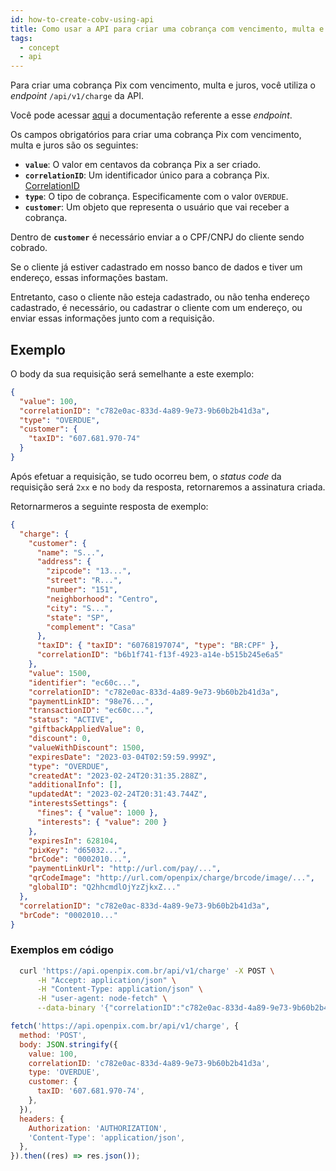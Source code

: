 ```yaml
---
id: how-to-create-cobv-using-api
title: Como usar a API para criar uma cobrança com vencimento, multa e juros (cobv)?
tags:
  - concept
  - api
---
```



Para criar uma cobrança Pix com vencimento, multa e juros, você utiliza o _endpoint_ `/api/v1/charge` da API.

Você pode acessar [aqui](https://developers.openpix.com.br/api#tag/charge/paths/~1api~1v1~1charge/post)
a documentação referente a esse _endpoint_.

Os campos obrigatórios para criar uma cobrança Pix com vencimento, multa e juros são os seguintes:

- **`value`**: O valor em centavos da cobrança Pix a ser criado.
- **`correlationID`**: Um identificador único para a cobrança Pix. [CorrelationID](../concepts/correlation-id)
- **`type`**: O tipo de cobrança. Especificamente com o valor `OVERDUE`.
- **`customer`**: Um objeto que representa o usuário que vai receber a cobrança.

Dentro de **`customer`** é necessário enviar a o CPF/CNPJ do cliente sendo cobrado.

Se o cliente já estiver cadastrado em nosso banco de dados e tiver um endereço, essas informações bastam.

Entretanto, caso o cliente não esteja cadastrado, ou não tenha endereço cadastrado, é necessário, ou cadastrar o cliente com um endereço, ou enviar essas informações junto com a requisição.

## Exemplo

O body da sua requisição será semelhante a este exemplo:

```json
{
  "value": 100,
  "correlationID": "c782e0ac-833d-4a89-9e73-9b60b2b41d3a",
  "type": "OVERDUE",
  "customer": {
    "taxID": "607.681.970-74"
  }
}
```

Após efetuar a requisição, se tudo ocorreu bem, o _status code_ da requisição será `2xx` e no `body` da resposta, retornaremos a assinatura criada.

Retornarmeros a seguinte resposta de exemplo:

```json
{
  "charge": {
    "customer": {
      "name": "S...",
      "address": {
        "zipcode": "13...",
        "street": "R...",
        "number": "151",
        "neighborhood": "Centro",
        "city": "S...",
        "state": "SP",
        "complement": "Casa"
      },
      "taxID": { "taxID": "60768197074", "type": "BR:CPF" },
      "correlationID": "b6b1f741-f13f-4923-a14e-b515b245e6a5"
    },
    "value": 1500,
    "identifier": "ec60c...",
    "correlationID": "c782e0ac-833d-4a89-9e73-9b60b2b41d3a",
    "paymentLinkID": "98e76...",
    "transactionID": "ec60c...",
    "status": "ACTIVE",
    "giftbackAppliedValue": 0,
    "discount": 0,
    "valueWithDiscount": 1500,
    "expiresDate": "2023-03-04T02:59:59.999Z",
    "type": "OVERDUE",
    "createdAt": "2023-02-24T20:31:35.288Z",
    "additionalInfo": [],
    "updatedAt": "2023-02-24T20:31:43.744Z",
    "interestsSettings": {
      "fines": { "value": 1000 },
      "interests": { "value": 200 }
    },
    "expiresIn": 628104,
    "pixKey": "d65032...",
    "brCode": "0002010...",
    "paymentLinkUrl": "http://url.com/pay/...",
    "qrCodeImage": "http://url.com/openpix/charge/brcode/image/...",
    "globalID": "Q2hhcmdlOjYzZjkxZ..."
  },
  "correlationID": "c782e0ac-833d-4a89-9e73-9b60b2b41d3a",
  "brCode": "0002010..."
}
```

### Exemplos em código

<Tabs>
  <TabItem value="shell-curl" label="Shell + cURL" default>

```sh
  curl 'https://api.openpix.com.br/api/v1/charge' -X POST \
      -H "Accept: application/json" \
      -H "Content-Type: application/json" \
      -H "user-agent: node-fetch" \
      --data-binary '{"correlationID":"c782e0ac-833d-4a89-9e73-9b60b2b41d3a","value":1500, "type": "OVERDUE","customer": {"taxID": "607.681.970-74"}}'
```

  </TabItem>
  <TabItem value="javascript" label="JavaScript + Fetch" default>

```js
fetch('https://api.openpix.com.br/api/v1/charge', {
  method: 'POST',
  body: JSON.stringify({
    value: 100,
    correlationID: 'c782e0ac-833d-4a89-9e73-9b60b2b41d3a',
    type: 'OVERDUE',
    customer: {
      taxID: '607.681.970-74',
    },
  }),
  headers: {
    Authorization: 'AUTHORIZATION',
    'Content-Type': 'application/json',
  },
}).then((res) => res.json());
```

  </TabItem>
</Tabs>
